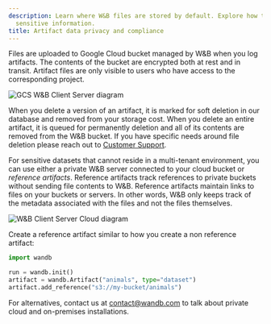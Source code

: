 ```yaml
---
description: Learn where W&B files are stored by default. Explore how to save, store
  sensitive information.
title: Artifact data privacy and compliance
---
```


Files are uploaded to Google Cloud bucket managed by W&B when you log artifacts. The contents of the bucket are encrypted both at rest and in transit. Artifact files are only visible to users who have access to the corresponding project.

<Frame>
    <img src="/images/artifacts/data_and_privacy_compliance_1.png" alt="GCS W&B Client Server diagram"  />
</Frame>

When you delete a version of an artifact, it is marked for soft deletion in our database and removed from your storage cost. When you delete an entire artifact, it is queued for permanently deletion and all of its contents are removed from the W&B bucket. If you have specific needs around file deletion please reach out to [Customer Support](mailto:support@wandb.com).

For sensitive datasets that cannot reside in a multi-tenant environment, you can use either a private W&B server connected to your cloud bucket or _reference artifacts_. Reference artifacts track references to private buckets without sending file contents to W&B. Reference artifacts maintain links to files on your buckets or servers. In other words, W&B only keeps track of the metadata associated with the files and not the files themselves.

<Frame>
    <img src="/images/artifacts/data_and_privacy_compliance_2.png" alt="W&B Client Server Cloud diagram"  />
</Frame>

Create a reference artifact similar to how you create a non reference artifact:

```python
import wandb

run = wandb.init()
artifact = wandb.Artifact("animals", type="dataset")
artifact.add_reference("s3://my-bucket/animals")
```

For alternatives, contact us at [contact@wandb.com](mailto:contact@wandb.com) to talk about private cloud and on-premises installations.